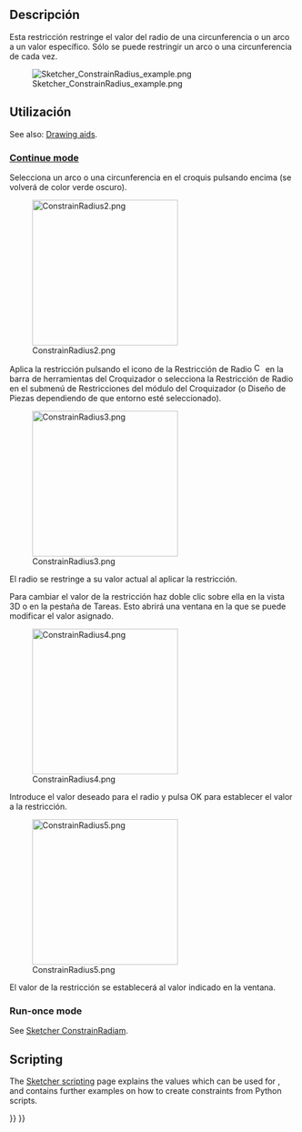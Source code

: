 <languages/>

{{Docnav
|[[Sketcher_ConstrainRadiam|Radius/Diameter Dimension]]
|[[Sketcher_ConstrainDiameter|Diameter Dimension]]
|[[Sketcher_Workbench|Sketcher]]
|IconL=Sketcher_ConstrainRadiam.svg
|IconR=Sketcher_ConstrainDiameter.svg
|IconC=Workbench_Sketcher.svg
}}

<div class="mw-translate-fuzzy">
{{GuiCommand/es
|Name=Constraint Radius
|Name/es=Constraint Radius
|Workbenches=[[Sketcher Workbench/es|Croquizador]], [[PartDesign Workbench/es|Diseño de Piezas]]
|MenuLocation=Croquizador → Restricciones del Croquizador → Radio
|SeeAlso=[[Sketcher_ConstrainDistance/es|Distancia]], [[Sketcher_ConstrainHorizontal/es|Horizontal]], [[Sketcher_ConstrainVertical/es|Vertical]]
}}
</div>

<span id="Description"></span>
==Descripción==

<div class="mw-translate-fuzzy">
Esta restricción restringe el valor del radio de una circunferencia o un arco a un valor específico. Sólo se puede restringir un arco o una circunferencia de cada vez.
</div>

[[File:Sketcher ConstrainRadius example.png]]

<span id="Usage"></span>
==Utilización==

See also: [[Sketcher_Workbench#Drawing_aids|Drawing aids]].

===[[Sketcher_Workbench#Continue_modes|Continue mode]]===

<div class="mw-translate-fuzzy">
Selecciona un arco o una circunferencia en el croquis pulsando encima (se volverá de color verde oscuro).

[[File:ConstrainRadius2.png|256px]]

Aplica la restricción pulsando el icono de la Restricción de Radio [[File:Constraint_Radius.png|16px]] en la barra de herramientas del Croquizador o selecciona la Restricción de Radio en el submenú de Restricciones del módulo del Croquizador (o Diseño de Piezas dependiendo de que entorno esté seleccionado).

[[File:ConstrainRadius3.png|256px]]

El radio se restringe a su valor actual al aplicar la restricción. 

Para cambiar el valor de la restricción haz doble clic sobre ella en la vista 3D o en la pestaña de Tareas. Esto abrirá una ventana en la que se puede modificar el valor asignado.

[[File:ConstrainRadius4.png|256px]]

Introduce el valor deseado para el radio y pulsa OK para establecer el valor a la restricción.

[[File:ConstrainRadius5.png|256px]]

El valor de la restricción se establecerá al valor indicado en la ventana.
{{clear}}
</div>

===Run-once mode===

See [[Sketcher_ConstrainRadiam#Run-once_mode|Sketcher ConstrainRadiam]].

== Scripting ==

{{Code|code=Sketch.addConstraint(Sketcher.Constraint('Radius', ArcOrCircle, App.Units.Quantity('123.0 mm')))}}

The [[Sketcher_scripting|Sketcher scripting]] page explains the values which can be used for {{incode|ArcOrCircle}}, and contains further examples on how to create constraints from Python scripts.


{{Docnav
|[[Sketcher_ConstrainRadiam|Radius/Diameter Dimension]]
|[[Sketcher_ConstrainDiameter|Diameter Dimension]]
|[[Sketcher_Workbench|Sketcher]]
|IconL=Sketcher_ConstrainRadiam.svg
|IconR=Sketcher_ConstrainDiameter.svg
|IconC=Workbench_Sketcher.svg
}}

{{Sketcher_Tools_navi{{#translation:}}}}
{{Userdocnavi{{#translation:}}}}